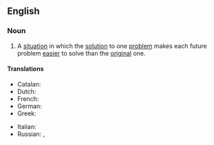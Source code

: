 ==English==

===Noun===
{{wikipedia}}
{{en-noun}}

# A [[situation]] in which the [[solution]] to one [[problem]] makes each future problem [[easier]] to solve than the [[original]] one.
#: {{ant|en|vicious circle}}

====Translations====
{{trans-top}}
* Catalan: {{t|ca|cercle virtuós|m}}
* Dutch: {{t|nl|virtueuze cirkel|m}}
* French: {{t+|fr|cercle vertueux|m}}
* German: {{t|de|Engelskreis|m}}
* Greek: {{t|el|ενάρετος κύκλος|m}}
{{trans-mid}}
* Italian: {{t|it|circolo virtuoso|m}}
* Russian: {{t|ru|благотво́рный круг|m}}, {{t|ru|доброде́тельный круг|m}}
{{trans-bottom}}